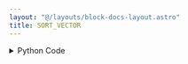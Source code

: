 ```yaml
---
layout: "@/layouts/block-docs-layout.astro"
title: SORT_VECTOR
---
```



<PythonDocsDisplay docstring={docstring} />

<details>
<summary>Python Code</summary>
```python
from flojoy import flojoy, Vector


@flojoy
def SORT_VECTOR(
    default: Vector,
    reverse: bool = False,
) -> Vector:
    """The SORT_VECTOR node returns the input Vector that is sorted

    Inputs
    ------
    default : Vector
        The input vector

    Parameters
    ----------
    reverse : bool
        If False, sort in ascending order. If True, descending order.

    Returns
    -------
    Vector
        Sorted input vector
    """
    return Vector(v=sorted(default.v, reverse=reverse))

```
[Find this Flojoy Block on GitHub](https://github.com/flojoy-ai/blocks/blob/main/blocks/TRANSFORMERS/VECTOR_MANIPULATION/SORT_VECTOR/SORT_VECTOR.py)
</details>

## Example

<GetHelpWidget />

<AppDisplay app={app} blockName="SORT_VECTOR" client:visible />

In this example, we create a Vector type data that is in descending order using `LINSPACE`.

Using `SORT_VECTOR` node, we sort the Vector type data in ascending order.
